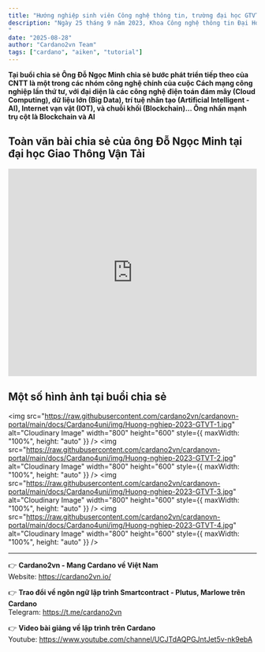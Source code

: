 ```yaml
---
title: "Hướng nghiệp sinh viên Công nghệ thông tin, trường đại học GTVT"
description: "Ngày 25 tháng 9 năm 2023, Khoa Công nghệ thông tin Đại Học Giao thông Vận tải tổ chức công tác tổng kết năm học 2022-2023 và định hướng hoạt động năm học mới 2023-2024. Cardano2vn và UBA có bài chia sẻ định hướng nghề nghiệp cho các em với Blockchain và AI sẽ là trụ cột phát triển trong tương lai.
"
date: "2025-08-28"
author: "Cardano2vn Team"
tags: ["cardano", "aiken", "tutorial"]
---
```


**Tại buổi chia sẻ Ông Đỗ Ngọc Minh chia sẻ bước phát triển tiếp theo của CNTT là một trong các nhóm công nghệ chính của cuộc Cách mạng công nghiệp lần thứ tư, với đại diện là các công nghệ điện toán đám mây (Cloud Computing), dữ liệu lớn (Big Data), trí tuệ nhân tạo (Artificial Intelligent - AI), Internet vạn vật (IOT), và chuỗi khối (Blockchain)... Ông nhấn mạnh trụ cột là Blockchain và AI**

## Toàn văn bài chia sẻ của ông Đỗ Ngọc Minh tại đại học Giao Thông Vận Tải

<iframe
  width="100%"
  height="420"
  src="https://www.youtube.com/embed/OuDUypsO9vU"
  title="Hướng nghiệp"
  frameborder="0"
  allow="accelerometer; autoplay; clipboard-write; encrypted-media; gyroscope; picture-in-picture"
  allowfullscreen
></iframe>

## Một số hình ảnh tại buổi chia sẻ

<img
  src="https://raw.githubusercontent.com/cardano2vn/cardanovn-portal/main/docs/Cardano4uni/img/Huong-nghiep-2023-GTVT-1.jpg"
  alt="Cloudinary Image"
  width="800"
  height="600"
  style={{ maxWidth: "100%", height: "auto" }}
/>
<img
  src="https://raw.githubusercontent.com/cardano2vn/cardanovn-portal/main/docs/Cardano4uni/img/Huong-nghiep-2023-GTVT-2.jpg"
  alt="Cloudinary Image"
  width="800"
  height="600"
  style={{ maxWidth: "100%", height: "auto" }}
/>
<img
  src="https://raw.githubusercontent.com/cardano2vn/cardanovn-portal/main/docs/Cardano4uni/img/Huong-nghiep-2023-GTVT-3.jpg"
  alt="Cloudinary Image"
  width="800"
  height="600"
  style={{ maxWidth: "100%", height: "auto" }}
/>
<img
  src="https://raw.githubusercontent.com/cardano2vn/cardanovn-portal/main/docs/Cardano4uni/img/Huong-nghiep-2023-GTVT-4.jpg"
  alt="Cloudinary Image"
  width="800"
  height="600"
  style={{ maxWidth: "100%", height: "auto" }}
/>

---

👉 **Cardano2vn - Mang Cardano về Việt Nam**  
Website: https://cardano2vn.io/

👉 **Trao đổi về ngôn ngữ lập trình Smartcontract - Plutus, Marlowe trên Cardano**  
Telegram: https://t.me/cardano2vn

👉 **Video bài giảng về lập trình trên Cardano**  
Youtube: https://www.youtube.com/channel/UCJTdAQPGJntJet5v-nk9ebA
